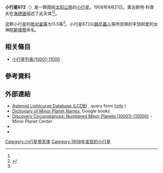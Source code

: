 {{Infobox planet
 | minorplanet     = yes
 | name            = 672 Astarte
 | background      = #D6D6D6
 | image = 
 | image_size      = 
 | caption         =
 | discovery_ref   =  <ref name="MPC-object" />
 | discoverer      = [[奧古斯特·科普夫|奧古斯特·科普夫]]
 | discovery_site  = [[海德堡|海德堡]]
 | discovered      = 1908年9月21日
 | mpc_name        = 672 Astarte
 | alt_names       = 672 Astarte
 | pronounced      = 
 | named_after     = <ref name="MPC-object" />
 | mp_category     = [[主帶小行星|主帶小行星]] <ref name="MPC-object" /><ref name="jpldata" />
 | orbit_ref       = <ref name="a">[http://ssd.jpl.nasa.gov/sbdb.cgi?sstr=672 672] {{Wayback|url=http://ssd.jpl.nasa.gov/sbdb.cgi?sstr=672 |date=20151127151150 }}，小行星數據庫瀏覽器（JPL Small-Body Database Browser）－[[美国国家航空航天局|美国国家航空航天局]]喷气推进实验室</ref>
 | epoch           = 2018-03-23.0（[[儒略日|JD]] 2458200.5）
 | uncertainty     = 0
 | observation_arc = 
 | aphelion = {{convert|2.899|AU|km|3|abbr=on|lk=out}}
 | perihelion      = {{convert|2.2126390|AU|km|3|abbr=on}}
 | semimajor       = 2.5558614
 | eccentricity    = 0.1342883
 | period          = 4.09[[儒略年|yr]]
 | mean_anomaly    = 344.01830[[度|°]]
 | mean_motion     = {{Deg2DMS|0.24121140|sup=ms}} / day
 | inclination     = 11.11510
 | asc_node        = 343.90099°
 | arg_peri        = 308.69785
 | mean_diameter   = 
 | rotation        = 
 | albedo          =
 | spectral_type   =
 | abs_magnitude   = 11.5<ref name="jpldata" />
}}
'''小行星672'''（{{lang-en|672 Astarte}}）是一颗围绕[[太阳|太阳]][[公转|公转]]的[[小行星|小行星]]。1908年9月21日，奧古斯特·科普夫在[[海德堡|海德堡]]描述了此天体<ref name="a" /><ref>{{cite news|title=小行星列表|url=http://cfa-www.harvard.edu/iau/lists/NumberedMPs.txt|accessdate=2018-10-19|newspaper=哈佛大学|archive-date=2008-05-17|archive-url=https://web.archive.org/web/20080517010638/http://cfa-www.harvard.edu/iau/lists/NumberedMPs.txt|dead-url=no}}</ref>。

这颗小行星的[[绝对星等|绝对星等]]为11.5等<ref name="a" />。小行星672以[[腓尼基人|腓尼基人]]等所崇拜的丰饶和爱的女神[[阿斯塔蒂|阿斯塔蒂]]命名。

== 相关條目 ==
*[[小行星列表/10001-11000|小行星列表/10001-11000]]

== 參考資料 ==
{{reflist|refs=

<ref name="jpldata">{{cite web
 |type         = 2018-01-26 last obs.
 |title        = JPL Small-Body Database Browser:672 Astarte-672 Astarte
 |url          = https://ssd.jpl.nasa.gov/sbdb.cgi?sstr=672
 |publisher    = [[Jet_Propulsion_Laboratory|Jet Propulsion Laboratory]]
 |accessdate   = 28 March 2018
 |archive-date = 2020-10-27
 |archive-url  = https://web.archive.org/web/20201027111100/https://ssd.jpl.nasa.gov/sbdb.cgi?sstr=672
 |dead-url     = no
}}</ref>

<ref name="MPC-object">{{cite web
  |title      = 672 Astarte
  |work      = Minor Planet Center
  |url      = https://www.minorplanetcenter.net/db_search/show_object?object_id=672
  |accessdate      = 28 March 2018
  |archive-date      = 2016-03-04
  |archive-url      = https://web.archive.org/web/20160304095040/http://minorplanetcenter.net/db_search/show_object?object_id=672
  |dead-url      = no
  }}</ref>

}}

==  外部連結 ==
* [http://www.minorplanet.info/PHP/lcdbsummaryquery.php Asteroid Lightcurve Database (LCDB)] {{Wayback|url=http://www.minorplanet.info/PHP/lcdbsummaryquery.php |date=20171210173955 }}, query form ([http://www.minorplanet.info/lightcurvedatabase.html info] {{Wayback|url=http://www.minorplanet.info/lightcurvedatabase.html |date=20171216050541 }})
* [https://books.google.com/books?id=aeAg1X7afOoC&pg Dictionary of Minor Planet Names], Google books
* [http://www.minorplanetcenter.net/iau/lists/NumberedMPs010001.html Discovery Circumstances: Numbered Minor Planets (10001)-(15000)] {{Wayback|url=http://www.minorplanetcenter.net/iau/lists/NumberedMPs010001.html |date=20180612162317 }} – Minor Planet Center
* {{AstDys|672}}
* {{JPL small body}}

{{Minor Planet Number|[[小行星671|小行星671]]|[[小行星673|小行星673]]}}
{{小天体}}

[[Category:小行星带天体|Category:小行星带天体]]
[[Category:1908年发现的小行星|Category:1908年发现的小行星]]
